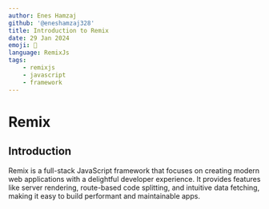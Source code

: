 ---
author: Enes Hamzaj
github: '@eneshamzaj328'
title: Introduction to Remix
date: 29 Jan 2024
emoji: 🎵
language: RemixJs
tags:
    - remixjs
    - javascript
    - framework
---

# Remix

## Introduction

Remix is a full-stack JavaScript framework that focuses on creating modern web applications with a delightful developer experience. It provides features like server rendering, route-based code splitting, and intuitive data fetching, making it easy to build performant and maintainable apps.
